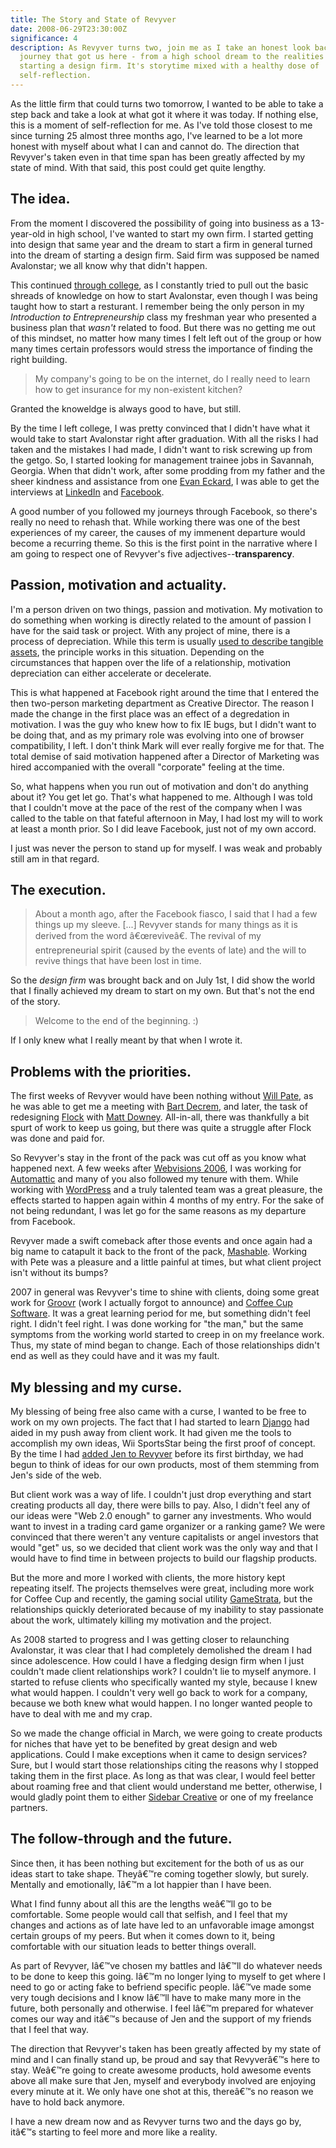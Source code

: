 ```yaml
---
title: The Story and State of Revyver
date: 2008-06-29T23:30:00Z
significance: 4
description: As Revyver turns two, join me as I take an honest look back at the
  journey that got us here - from a high school dream to the realities of
  starting a design firm. It's storytime mixed with a healthy dose of
  self-reflection.
---
```


As the little firm that could turns two tomorrow, I wanted to be able to take a step back and take a look at what got it where it was today. If nothing else, this is a moment of self-reflection for me. As I've told those closest to me since turning 25 almost three months ago, I've learned to be a lot more honest with myself about what I can and cannot do. The direction that Revyver's taken even in that time span has been greatly affected by my state of mind. With that said, this post could get quite lengthy.

## The idea.

From the moment I discovered the possibility of going into business as a 13-year-old in high school, I've wanted to start my own firm. I started getting into design that same year and the dream to start a firm in general turned into the dream of starting a design firm. Said firm was supposed be named Avalonstar; we all know why that didn't happen.

This continued [through college][1], as I constantly tried to pull out the basic shreads of knowledge on how to start Avalonstar, even though I was being taught how to start a resturant. I remember being the only person in my _Introduction to Entrepreneurship_ class my freshman year who presented a business plan that _wasn't_ related to food. But there was no getting me out of this mindset, no matter how many times I felt left out of the group or how many times certain professors would stress the importance of finding the right building.

> My company's going to be on the internet, do I really need to learn how to get insurance for my non-existent kitchen?

Granted the knoweldge is always good to have, but still.

By the time I left college, I was pretty convinced that I didn't have what it would take to start Avalonstar right after graduation. With all the risks I had taken and the mistakes I had made, I didn't want to risk screwing up from the getgo. So, I started looking for management trainee jobs in Savannah, Georgia. When that didn't work, after some prodding from my father and the sheer kindness and assistance from one [Evan Eckard][2], I was able to get the interviews at [LinkedIn][3] and [Facebook][4].

A good number of you followed my journeys through Facebook, so there's really no need to rehash that. While working there was one of the best experiences of my career, the causes of my immenent departure would become a recurring theme. So this is the first point in the narrative where I am going to respect one of Revyver's five adjectives--**transparency**.

## Passion, motivation and actuality.

I'm a person driven on two things, passion and motivation. My motivation to do something when working is directly related to the amount of passion I have for the said task or project. With any project of mine, there is a process of depreciation. While this term is usually [used to describe tangible assets][5], the principle works in this situation. Depending on the circumstances that happen over the life of a relationship, motivation depreciation can either accelerate or decelerate.

This is what happened at Facebook right around the time that I entered the then two-person marketing department as Creative Director. The reason I made the change in the first place was an effect of a degredation in motivation. I was the guy who knew how to fix IE bugs, but I didn't want to be doing that, and as my primary role was evolving into one of browser compatibility, I left. I don't think Mark will ever really forgive me for that. The total demise of said motivation happened after a Director of Marketing was hired accompanied with the overall "corporate" feeling at the time.

So, what happens when you run out of motivation and don't do anything about it? You get let go. That's what happened to me. Although I was told that I couldn't move at the pace of the rest of the company when I was called to the table on that fateful afternoon in May, I had lost my will to work at least a month prior. So I did leave Facebook, just not of my own accord.

I just was never the person to stand up for myself. I was weak and probably still am in that regard.

## The execution.

> About a month ago, after the Facebook fiasco, I said that I had a few things up my sleeve. [...] Revyver stands for many things as it is derived from the word â€œreviveâ€. The revival of my entrepreneurial spirit (caused by the events of late) and the will to revive things that have been lost in time.

So the _design firm_ was brought back and on July 1st, I did show the world that I finally achieved my dream to start on my own. But that's not the end of the story.

> Welcome to the end of the beginning. :)

If I only knew what I really meant by that when I wrote it.

## Problems with the priorities.

The first weeks of Revyver would have been nothing without [Will Pate][6], as he was able to get me a meeting with [Bart Decrem][7], and later, the task of redesigning [Flock][8] with [Matt Downey][9]. All-in-all, there was thankfully a bit spurt of work to keep us going, but there was quite a struggle after Flock was done and paid for.

So Revyver's stay in the front of the pack was cut off as you know what happened next. A few weeks after [Webvisions 2006][10], I was working for [Automattic][11] and many of you also followed my tenure with them. While working with [WordPress][12] and a truly talented team was a great pleasure, the effects started to happen again within 4 months of my entry. For the sake of not being redundant, I was let go for the same reasons as my departure from Facebook.

Revyver made a swift comeback after those events and once again had a big name to catapult it back to the front of the pack, [Mashable][13]. Working with Pete was a pleasure and a little painful at times, but what client project isn't without its bumps?

2007 in general was Revyver's time to shine with clients, doing some great work for [Groovr][14] (work I actually forgot to announce) and [Coffee Cup Software][15]. It was a great learning period for me, but something didn't feel right. I didn't feel right. I was done working for "the man," but the same symptoms from the working world started to creep in on my freelance work. Thus, my state of mind began to change. Each of those relationships didn't end as well as they could have and it was my fault.

## My blessing and my curse.

My blessing of being free also came with a curse, I wanted to be free to work on my own projects. The fact that I had started to learn [Django][16] had aided in my push away from client work. It had given me the tools to accomplish my own ideas, Wii SportsStar being the first proof of concept. By the time I had [added Jen to Revyver][17] before its first birthday, we had begun to think of ideas for our own products, most of them stemming from Jen's side of the web.

But client work was a way of life. I couldn't just drop everything and start creating products all day, there were bills to pay. Also, I didn't feel any of our ideas were "Web 2.0 enough" to garner any investments. Who would want to invest in a trading card game organizer or a ranking game? We were convinced that there weren't any venture capitalists or angel investors that would "get" us, so we decided that client work was the only way and that I would have to find time in between projects to build our flagship products.

But the more and more I worked with clients, the more history kept repeating itself. The projects themselves were great, including more work for Coffee Cup and recently, the gaming social utility [GameStrata][18], but the relationships quickly deteriorated because of my inability to stay passionate about the work, ultimately killing my motivation and the project.

As 2008 started to progress and I was getting closer to relaunching Avalonstar, it was clear that I had completely demolished the dream I had since adolescence. How could I have a fledging design firm when I just couldn't made client relationships work? I couldn't lie to myself anymore. I started to refuse clients who specifically wanted my style, because I knew what would happen. I couldn't very well go back to work for a company, because we both knew what would happen. I no longer wanted people to have to deal with me and my crap.

So we made the change official in March, we were going to create products for niches that have yet to be benefited by great design and web applications. Could I make exceptions when it came to design services? Sure, but I would start those relationships citing the reasons why I stopped taking them in the first place. As long as that was clear, I would feel better about roaming free and that client would understand me better, otherwise, I would gladly point them to either [Sidebar Creative][19] or one of my freelance partners.

## The follow-through and the future.

Since then, it has been nothing but excitement for the both of us as our ideas start to take shape. Theyâ€™re coming together slowly, but surely. Mentally and emotionally, Iâ€™m a lot happier than I have been.

What I find funny about all this are the lengths weâ€™ll go to be comfortable. Some people would call that selfish, and I feel that my changes and actions as of late have led to an unfavorable image amongst certain groups of my peers. But when it comes down to it, being comfortable with our situation leads to better things overall.

As part of Revyver, Iâ€™ve chosen my battles and Iâ€™ll do whatever needs to be done to keep this going. Iâ€™m no longer lying to myself to get where I need to go or acting fake to befriend specific people. Iâ€™ve made some very tough decisions and I know Iâ€™ll have to make many more in the future, both personally and otherwise. I feel Iâ€™m prepared for whatever comes our way and itâ€™s because of Jen and the support of my friends that I feel that way.

The direction that Revyver's taken has been greatly affected by my state of mind and I can finally stand up, be proud and say that Revyverâ€™s here to stay. Weâ€™re going to create awesome products, hold awesome events above all make sure that Jen, myself and everybody involved are enjoying every minute at it. We only have one shot at this, thereâ€™s no reason we have to hold back anymore.

I have a new dream now and as Revyver turns two and the days go by, itâ€™s starting to feel more and more like a reality.

[1]: http://jwu.edu/prov/
[2]: http://evaneckard.com/
[3]: http://linkedin.com/
[4]: http://facebook.com/
[5]: http://www.google.com/search?hl=en&safe=off&q=define%3Adepreciation&btnG=Search
[6]: http://www.willpate.org/
[7]: http://decrem.com/bart/
[8]: http://flickr.com/photos/avalonstar/166764603/
[9]: http://45royale.com/
[10]: http://www.flickr.com/photos/avalonstar/sets/72157594208099799/
[11]: http://automattic.com/
[12]: http://wordpress.com/
[13]: http://mashable.com/
[14]: http://groovr.com/
[15]: http://coffeecup.com/
[16]: http://djangoproject.com/
[17]: http://avalonstar.com/blog/2007/jun/21/revyver-grows-one/
[18]: http://gamestrata.com/
[19]: http://sidebarcreative.com/
